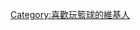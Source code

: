 {{Userbox
| id=[[File:Basketball Clipart.svg|43px]]
| info=這個用戶熱愛'''打[[籃球]]'''。
| id-c=white
| info-c=orange
| info-s=10
| info-fc=black
| border-c=black
}}<includeonly>[[Category:喜歡玩籃球的維基人]]</includeonly>